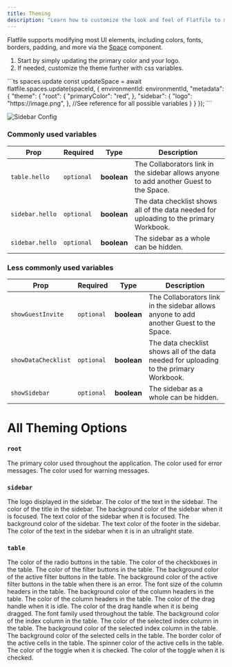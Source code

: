 ```yaml
---
title: Theming
description: "Learn how to customize the look and feel of Flatfile to match your brand."
---
```


Flatfile supports modifying most UI elements, including colors, fonts, borders, padding, and
more via the <Tooltip tip="Learn more about Spaces">[Space](hello.com)</Tooltip> component.

1. Start by simply updating the primary color and your logo.
2. If needed, customize the theme further with css variables.

<RequestExample>
```ts  spaces.update
const updateSpace = await flatfile.spaces.update(spaceId, {
    environmentId: environmentId,
     "metadata": {
       "theme": {
        "root": {
          "primaryColor": "red",
        },
        "sidebar": {
          "logo": "https://image.png",
        },
        //See reference for all possible variables
      }
    }
  });
```
</RequestExample>

![Sidebar Config](../images/customize/sidebar.png)

### Commonly used variables

  | Prop                  | Required | Type | Description |
  | --------------------- | ------------   | ------------   | ------------   |
  | `table.hello`       |      `optional` | **boolean** | The Collaborators link in the sidebar allows anyone to add another Guest to the Space.     |
  | `sidebar.hello`     |      `optional` | **boolean** | The data checklist shows all of the data needed for uploading to the primary Workbook.    |
  | `sidebar.hello`           |      `optional` | **boolean** | The sidebar as a whole can be hidden.     |

### Less commonly used variables

  | Prop                  | Required | Type | Description |
  | --------------------- | ------------   | ------------   | ------------   |
  | `showGuestInvite`       |      `optional` | **boolean** | The Collaborators link in the sidebar allows anyone to add another Guest to the Space.     |
  | `showDataChecklist`     |      `optional` | **boolean** | The data checklist shows all of the data needed for uploading to the primary Workbook.    |
  | `showSidebar`           |      `optional` | **boolean** | The sidebar as a whole can be hidden.     |


# All Theming Options

### `root`

<ParamField path="primaryColor" type="string">The primary color used throughout the application.</ParamField>
<ParamField path="dangerColor" type="string">The color used for error messages.</ParamField>
<ParamField path="warningColor" type="string">The color used for warning messages.</ParamField>

### `sidebar`

<ParamField path="logo" type="string">The logo displayed in the sidebar.</ParamField>
<ParamField path="textColor" type="string">The color of the text in the sidebar.</ParamField>
<ParamField path="titleColor" type="string">The color of the title in the sidebar.</ParamField>
<ParamField path="focusBgColor" type="string">The background color of the sidebar when it is focused.</ParamField>
<ParamField path="focusTextColor" type="string">The text color of the sidebar when it is focused.</ParamField>
<ParamField path="backgroundColor" type="string">The background color of the sidebar.</ParamField>
<ParamField path="footerTextColor" type="string">The text color of the footer in the sidebar.</ParamField>
<ParamField path="textUltralightColor" type="string">The color of the text in the sidebar when it is in an ultralight state.</ParamField>

### `table`

<ParamField path="inputs.radio.color" type="string">The color of the radio buttons in the table.</ParamField>
<ParamField path="inputs.checkbox.color" type="string">The color of the checkboxes in the table.</ParamField>
<ParamField path="filters.color" type="string">The color of the filter buttons in the table.</ParamField>
<ParamField path="filters.active.backgroundColor" type="string">The background color of the active filter buttons in the table.</ParamField>
<ParamField path="filters.error.activeBackgroundColor" type="string">The background color of the active filter buttons in the table when there is an error.</ParamField>
<ParamField path="column.header.fontSize" type="string">The font size of the column headers in the table.</ParamField>
<ParamField path="column.header.backgroundColor" type="string">The background color of the column headers in the table.</ParamField>
<ParamField path="column.header.color" type="string">The color of the column headers in the table.</ParamField>
<ParamField path="column.header.dragHandle.idle" type="string">The color of the drag handle when it is idle.</ParamField>
<ParamField path="column.header.dragHandle.dragging" type="string">The color of the drag handle when it is being dragged.</ParamField>
<ParamField path="fontFamily" type="string">The font family used throughout the table.</ParamField>
<ParamField path="indexColumn.backgroundColor" type="string">The background color of the index column in the table.</ParamField>
<ParamField path="indexColumn.selected.color" type="string">The color of the selected index column in the table.</ParamField>
<ParamField path="indexColumn.selected.backgroundColor" type="string">The background color of the selected index column in the table.</ParamField>
<ParamField path="cell.selected.backgroundColor" type="string">The background color of the selected cells in the table.</ParamField>
<ParamField path="cell.active.borderColor" type="string">The border color of the active cells in the table.</ParamField>
<ParamField path="cell.active.spinnerColor" type="string">The spinner color of the active cells in the table.</ParamField>
<ParamField path="boolean.toggleChecked" type="string">The color of the toggle when it is checked.</ParamField>
<ParamField path="loading.color" type="string">The color of the toggle when it is checked.</ParamField>
